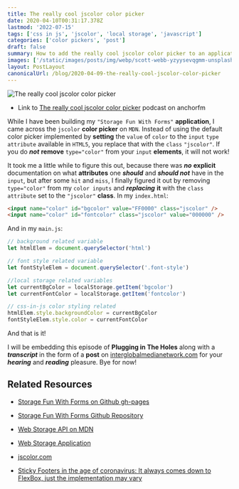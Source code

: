 ```yaml
---
title: The really cool jscolor color picker
date: 2020-04-10T00:31:17.378Z
lastmod: '2022-07-15'
tags: ['css in js', 'jscolor', 'local storage', 'javascript']
categories: ['color pickers', 'post']
draft: false
summary: How to add the really cool jscolor color picker to an application!
images: ['/static/images/posts/img/webp/scott-webb-yzyysevqgmm-unsplash.webp']
layout: PostLayout
canonicalUrl: /blog/2020-04-09-the-really-cool-jscolor-color-picker
---
```


![The really cool jscolor color picker](/static/images/posts/img/webp/scott-webb-yzyysevqgmm-unsplash.webp)

-   Link to
    [The really cool jscolor color picker](https://anchor.fm/maria-campbell/episodes/The-really-cool-jscolor-color-picker-ecjm5l)
    podcast on anchorfm

While I have been building my `"Storage Fun With Forms"` **application**, I came
across the `jscolor` **color picker** on `MDN`. Instead of using the default
color picker implemented by **setting** the `value` of `color` to the `input`
`type attribute` available in `HTML5`, you replace that with the `class`
`"jscolor"`. If you do **_not_** **remove** `type="color"` from your `input`
**elements**, it will not work!

It took me a little while to figure this out, because there was **_no_**
**explicit** documentation on what **attributes** one **_should_** and **_should
not_** have in the `input`, but after some `hit` and `miss`, I finally figured
it out by removing `type="color"` from my `color inputs` and **_replacing_**
**it** with the `class attribute` set to the `"jscolor"` **class**. In my
`index.html`:

```html
<input name="color" id="bgcolor" value="FF0000" class="jscolor" />
<input name="color" id="fontcolor" class="jscolor" value="000000" />
```

And in my `main.js`:

```js
// background related variable
let htmlElem = document.querySelector('html')

// font style related variable
let fontStyleElem = document.querySelector('.font-style')

//local storage related variables
let currentBgColor = localStorage.getItem('bgcolor')
let currentFontColor = localStorage.getItem('fontcolor')

// css-in-js color styling related
htmlElem.style.backgroundColor = currentBgColor
fontStyleElem.style.color = currentFontColor
```

And that is it!

I will be embedding this episode of **Plugging in The Holes** along with a
**_transcript_** in the form of a **post** on
[interglobalmedianetwork.com](https://www.interglobalmedianetwork.com/) for your
**_hearing_** and **_reading_** pleasure. Bye for now!

## Related Resources

-   [Storage Fun With Forms on Github gh-pages](https://interglobalmedia.github.io/local-storage-session-storage-fun-form/)

-   [Storage Fun With Forms Github Repository](https://github.com/interglobalmedia/local-storage-session-storage-fun-form)

-   [Web Storage API on MDN](https://developer.mozilla.org/en-US/docs/Web/API/Web_Storage_API)

-   [Web Storage Application](https://mdn.github.io/dom-examples/web-storage/)

-   [jscolor.com](http://jscolor.com/)

-   [Sticky Footers in the age of coronavirus: It always comes down to FlexBox, just the implementation may vary](https://www.interglobalmedianetwork.com/blog/2020-04-09-sticky-footers-in-the-age-of-coronavirus-it-always-comes-down-to-flexbox-just-the-implementation-may-vary/)

